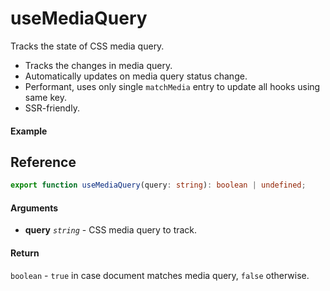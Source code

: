 
<Meta title="Sensor/useMediaQuery" component={Example} />

# useMediaQuery

Tracks the state of CSS media query.

- Tracks the changes in media query.
- Automatically updates on media query status change.
- Performant, uses only single `matchMedia` entry to update all hooks using same key.
- SSR-friendly.

#### Example

<Canvas>
  <Story story={Example} inline />
</Canvas>

## Reference

```ts
export function useMediaQuery(query: string): boolean | undefined;
```

#### Arguments

- **query** _`string`_ - CSS media query to track.

#### Return

`boolean` - `true` in case document matches media query, `false` otherwise.
